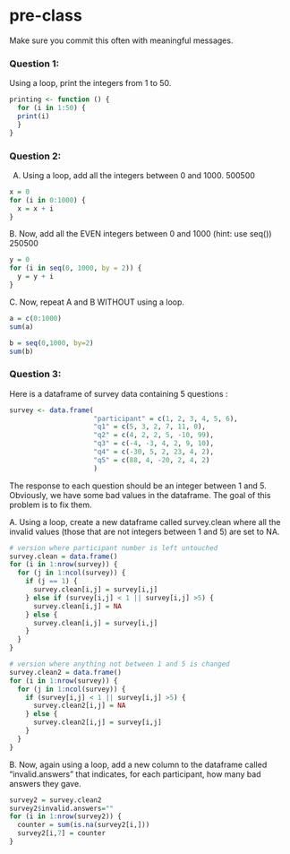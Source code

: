 # pre-class


Make sure you commit this often with meaningful messages. 


### Question 1:

Using a loop, print the integers from 1 to 50. 
```r
printing <- function () {
  for (i in 1:50) {
  print(i)
  }
}
```

### Question 2:

A.  Using a loop, add all the integers between 0 and 1000.
500500
```r
x = 0
for (i in 0:1000) {
  x = x + i
}
```

B. Now, add all the EVEN integers between 0 and 1000 (hint: use seq())
250500
```r
y = 0
for (i in seq(0, 1000, by = 2)) {
  y = y + i
}
```

C. Now, repeat A and B WITHOUT using a loop.
```r
a = c(0:1000)
sum(a)

b = seq(0,1000, by=2)
sum(b)
```

### Question 3:

Here is a dataframe of survey data containing 5 questions :

```r
survey <- data.frame(
                     "participant" = c(1, 2, 3, 4, 5, 6),
                     "q1" = c(5, 3, 2, 7, 11, 0),
                     "q2" = c(4, 2, 2, 5, -10, 99),
                     "q3" = c(-4, -3, 4, 2, 9, 10),
                     "q4" = c(-30, 5, 2, 23, 4, 2),
                     "q5" = c(88, 4, -20, 2, 4, 2)
                     )
```
The response to each question should be an integer between 1 and 5. Obviously, we have some bad values in the dataframe. The goal of this problem is to fix them.

A. Using a loop, create a new dataframe called survey.clean where all the invalid values (those that are not integers between 1 and 5) are set to NA.
```r
# version where participant number is left untouched
survey.clean = data.frame()
for (i in 1:nrow(survey)) {
  for (j in 1:ncol(survey)) {
    if (j == 1) {
      survey.clean[i,j] = survey[i,j]
    } else if (survey[i,j] < 1 || survey[i,j] >5) {
      survey.clean[i,j] = NA
    } else {
      survey.clean[i,j] = survey[i,j]
    }
  }
}

# version where anything not between 1 and 5 is changed
survey.clean2 = data.frame()
for (i in 1:nrow(survey)) {
  for (j in 1:ncol(survey)) {
    if (survey[i,j] < 1 || survey[i,j] >5) {
      survey.clean2[i,j] = NA
    } else {
      survey.clean2[i,j] = survey[i,j]
    }
  }
}
```

B. Now, again using a loop, add a new column to the dataframe called “invalid.answers” that indicates, for each participant, how many bad answers they gave.
```r
survey2 = survey.clean2
survey2$invalid.answers=""
for (i in 1:nrow(survey2)) {
  counter = sum(is.na(survey2[i,]))
  survey2[i,7] = counter
}
```
